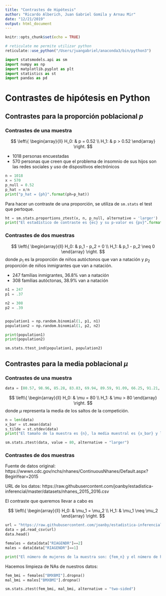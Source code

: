 ```yaml
---
title: "Contrastes de Hipótesis"
author: "Ricardo Alberich, Juan Gabriel Gomila y Arnau Mir"
date: "12/21/2019"
output: html_document
---
```


```r
knitr::opts_chunk$set(echo = TRUE)

# reticulate me permite utilizar python
reticulate::use_python("/Users/juangabriel/anaconda3/bin/python3")
```

```python
import statsmodels.api as sm
import numpy as np
import matplotlib.pyplot as plt
import statistics as st
import pandas as pd
```


# Contrastes de hipótesis en Python

## Contrastes para la proporción poblacional $p$

### Contrastes de una muestra

$$
\left\{
\begin{array}{ll}
H_0: & p = 0.52 \\
H_1: & p > 0.52
\end{array}
\right.
$$

- 1018 personas encuestadas
- 570 personas que creen que el problema de insomnio de sus hijos son las redes sociales y uso de dispositivos electrónicos

```python
n = 1018
x = 570
p_null = 0.52
p_hat = x/n
print("p_hat = {ph}".format(ph=p_hat))
```

Para hacer un contraste de una proporción, se utiliza de `sm.stats` el test que pertoque.

```python
ht = sm.stats.proportions_ztest(x, n, p_null, alternative = 'larger')
print("El estadístico de contraste es {ec} y su p-valor es {pv}".format(ec=ht[0], pv=ht[1]))
```

### Contrastes de dos muestras

$$
\left\{
\begin{array}{ll}
H_0: & p_1 - p_2 = 0 \\
H_1: & p_1 - p_2 \neq 0
\end{array}
\right.
$$
donde $p_1$ es la proporción de niños autóctonos que van a natación y $p_2$ proporción de niños inmigrantes que van a natación.

- 247 famílias inmigrantes, 36.8% van a natación
- 308 famílias autóctonas, 38.9% van a natación

```python
n1 = 247
p1 = .37

n2 = 308
p2 = .39


population1 = np.random.binomial(1, p1, n1)
population2 = np.random.binomial(1, p2, n2)

print(population1)
print(population2)

sm.stats.ttest_ind(population1, population2)
```

## Contrastes para la media poblacional $\mu$

### Contrastes de una muestra

```python
data = [80.57, 98.96, 85.28, 83.83, 69.94, 89.59, 91.09, 66.25, 91.21, 82.7 , 73.54, 81.99, 54.01, 82.89, 75.88, 98.32, 107.2 , 85.53, 79.08, 84.3 , 89.32, 86.35, 78.98, 92.26, 87.01]
```


$$
\left\{
\begin{array}{ll}
H_0: & \mu = 80 \\
H_1: & \mu > 80
\end{array}
\right.
$$
donde $\mu$ representa la media de los saltos de la competición.



```python
n = len(data)
x_bar = st.mean(data)
s_tilde = st.stdev(data)
print("El tamaño de la muestra es {n}, la media muestral es {x_bar} y la desviación muestral {s_tilde}".format(n=n, x_bar = x_bar, s_tilde = s_tilde))
```

```python
sm.stats.ztest(data, value = 80, alternative = "larger")
```

### Contrastes de dos muestras

Fuente de datos original: https://wwwn.cdc.gov/nchs/nhanes/ContinuousNhanes/Default.aspx?BeginYear=2015

URL de los datos: https://raw.githubusercontent.com/joanby/estadistica-inferencial/master/datasets/nhanes_2015_2016.csv


El contraste que queremos llevar a cabo es

$$
\left\{
\begin{array}{ll}
H_0: & \mu_1 = \mu_2 \\
H_1: & \mu_1 \neq \mu_2
\end{array}
\right.
$$

```python
url = "https://raw.githubusercontent.com/joanby/estadistica-inferencial/master/datasets/nhanes_2015_2016.csv?token=ADCEA6ARLWCQ7IK43CRGD7K6A5CYK"
data = pd.read_csv(url)
data.head()

females = data[data["RIAGENDR"]==2]
males = data[data["RIAGENDR"]==1]

print("El número de mujeres de la muestra son: {fem_n} y el número de hombres es: {mal_n}".format(fem_n = len(females), mal_n=len(males)))
```

Hacemos limpieza de NAs de nuestros datos:
```python
fem_bmi = females["BMXBMI"].dropna()
mal_bmi = males["BMXBMI"].dropna()
```

```python
sm.stats.ztest(fem_bmi, mal_bmi, alternative = "two-sided")
```